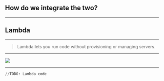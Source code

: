 
<Section>

# How do we integrate the two?

</Section>

---

<Section>

# Lambda

</Section>

---

<Section>

> Lambda lets you run code without provisioning or managing servers.

</Section>

---

<Image src="https://media.giphy.com/media/a5viI92PAF89q/giphy.gif"/>

---

<FullScreenCode>

```python
//TODO: Lambda code
```

</FullScreenCode>